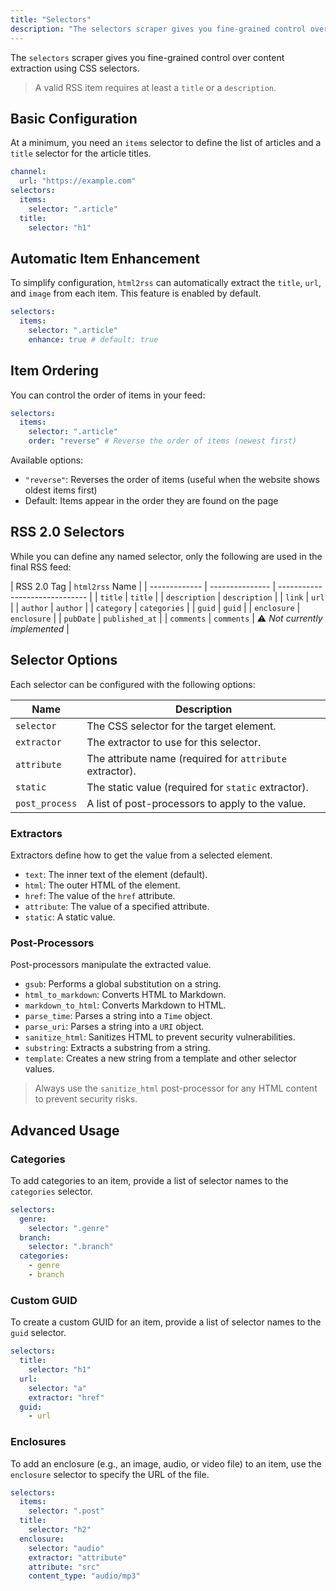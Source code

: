 ```yaml
---
title: "Selectors"
description: "The selectors scraper gives you fine-grained control over content extraction using CSS selectors."
---
```


The `selectors` scraper gives you fine-grained control over content extraction using CSS selectors.

> A valid RSS item requires at least a `title` or a `description`.

## Basic Configuration

At a minimum, you need an `items` selector to define the list of articles and a `title` selector for the article titles.

```yml
channel:
  url: "https://example.com"
selectors:
  items:
    selector: ".article"
  title:
    selector: "h1"
```

## Automatic Item Enhancement

To simplify configuration, `html2rss` can automatically extract the `title`, `url`, and `image` from each item. This feature is enabled by default.

```yml
selectors:
  items:
    selector: ".article"
    enhance: true # default: true
```

## Item Ordering

You can control the order of items in your feed:

```yml
selectors:
  items:
    selector: ".article"
    order: "reverse" # Reverse the order of items (newest first)
```

Available options:

- `"reverse"`: Reverses the order of items (useful when the website shows oldest items first)
- Default: Items appear in the order they are found on the page

## RSS 2.0 Selectors

While you can define any named selector, only the following are used in the final RSS feed:

| RSS 2.0 Tag   | `html2rss` Name |
| ------------- | --------------- | ------------------------------ |
| `title`       | `title`         |
| `description` | `description`   |
| `link`        | `url`           |
| `author`      | `author`        |
| `category`    | `categories`    |
| `guid`        | `guid`          |
| `enclosure`   | `enclosure`     |
| `pubDate`     | `published_at`  |
| `comments`    | `comments`      | ⚠️ _Not currently implemented_ |

## Selector Options

Each selector can be configured with the following options:

| Name           | Description                                              |
| -------------- | -------------------------------------------------------- |
| `selector`     | The CSS selector for the target element.                 |
| `extractor`    | The extractor to use for this selector.                  |
| `attribute`    | The attribute name (required for `attribute` extractor). |
| `static`       | The static value (required for `static` extractor).      |
| `post_process` | A list of post-processors to apply to the value.         |

### Extractors

Extractors define how to get the value from a selected element.

- `text`: The inner text of the element (default).
- `html`: The outer HTML of the element.
- `href`: The value of the `href` attribute.
- `attribute`: The value of a specified attribute.
- `static`: A static value.

### Post-Processors

Post-processors manipulate the extracted value.

- `gsub`: Performs a global substitution on a string.
- `html_to_markdown`: Converts HTML to Markdown.
- `markdown_to_html`: Converts Markdown to HTML.
- `parse_time`: Parses a string into a `Time` object.
- `parse_uri`: Parses a string into a `URI` object.
- `sanitize_html`: Sanitizes HTML to prevent security vulnerabilities.
- `substring`: Extracts a substring from a string.
- `template`: Creates a new string from a template and other selector values.

> Always use the `sanitize_html` post-processor for any HTML content to prevent security risks.

## Advanced Usage

### Categories

To add categories to an item, provide a list of selector names to the `categories` selector.

```yml
selectors:
  genre:
    selector: ".genre"
  branch:
    selector: ".branch"
  categories:
    - genre
    - branch
```

### Custom GUID

To create a custom GUID for an item, provide a list of selector names to the `guid` selector.

```yml
selectors:
  title:
    selector: "h1"
  url:
    selector: "a"
    extractor: "href"
  guid:
    - url
```

### Enclosures

To add an enclosure (e.g., an image, audio, or video file) to an item, use the `enclosure` selector to specify the URL of the file.

```yml
selectors:
  items:
    selector: ".post"
  title:
    selector: "h2"
  enclosure:
    selector: "audio"
    extractor: "attribute"
    attribute: "src"
    content_type: "audio/mp3"
```
